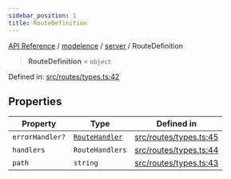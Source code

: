 ```yaml
---
sidebar_position: 1
title: RouteDefinition
---
```


[API Reference](/api-reference/modelence/server/type-aliases/../../../index) / [modelence](/api-reference/modelence/server/type-aliases/../../index) / [server](/api-reference/modelence/server/type-aliases/../index) / RouteDefinition

> **RouteDefinition** = `object`

Defined in: [src/routes/types.ts:42](https://github.com/modelence/modelence/blob/9e0957d9bf7628268c013ac4006f1ad6096028c9/packages/modelence/src/routes/types.ts#L42)

## Properties

| Property | Type | Defined in |
| ------ | ------ | ------ |
| <a id="errorhandler"></a> `errorHandler?` | [`RouteHandler`](/api-reference/modelence/server/type-aliases/RouteHandler) | [src/routes/types.ts:45](https://github.com/modelence/modelence/blob/9e0957d9bf7628268c013ac4006f1ad6096028c9/packages/modelence/src/routes/types.ts#L45) |
| <a id="handlers"></a> `handlers` | `RouteHandlers` | [src/routes/types.ts:44](https://github.com/modelence/modelence/blob/9e0957d9bf7628268c013ac4006f1ad6096028c9/packages/modelence/src/routes/types.ts#L44) |
| <a id="path"></a> `path` | `string` | [src/routes/types.ts:43](https://github.com/modelence/modelence/blob/9e0957d9bf7628268c013ac4006f1ad6096028c9/packages/modelence/src/routes/types.ts#L43) |
